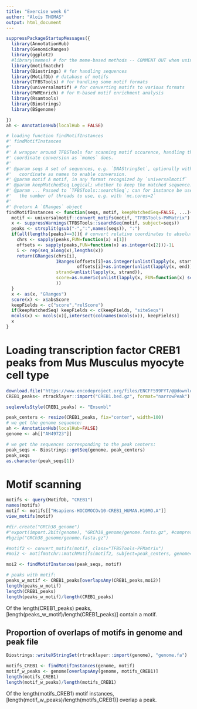 ---
title: "Exercise week 6"
author: "Aloïs THOMAS"
output: html_document
---

```{r}
suppressPackageStartupMessages({
  library(AnnotationHub)
  library(GenomicRanges)
  library(ggplot2)
  #library(memes) # for the meme-based methods -- COMMENT OUT when using alternatives
  library(motifmatchr)
  library(Biostrings) # for handling sequences
  library(MotifDb) # database of motifs
  library(TFBSTools) # for handling some motif formats
  library(universalmotif) # for converting motifs to various formats
  library(PWMEnrich) # for R-based motif enrichment analysis
  library(Rsamtools)
  library(Biostrings)
  library(BSgenome)

})
ah <- AnnotationHub(localHub = FALSE)

# loading function findMotifInstances
#' findMotifInstances
#'
#' A wrapper around TFBSTools for scanning motif occurence, handling the
#' coordinate conversion as `memes` does.
#'
#' @param seqs A set of sequences, e.g. `DNAStringSet`, optionally with
#'   coordinate as names to enable conversion.
#' @param motif A motif, in any format recognized by `universalmotif`
#' @param keepMatchedSeq Logical; whether to keep the matched sequence.
#' @param ... Passed to `TFBSTools::searchSeq`; can for instance be used to set
#'   the number of threads to use, e.g. with `mc.cores=2`
#'
#' @return A `GRanges` object
findMotifInstances <- function(seqs, motif, keepMatchedSeq=FALSE, ...){
  motif <- universalmotif::convert_motifs(motif, "TFBSTools-PWMatrix")
  x <- suppressWarnings(TFBSTools::searchSeq(motif, subject=seqs))
  peaks <- strsplit(gsub("-",":",names(seqs)), ":")
  if(all(lengths(peaks)==3)){ # convert relative coordinates to absolute
    chrs <- sapply(peaks,FUN=function(x) x[1])
    offsets <- sapply(peaks,FUN=function(x) as.integer(x[2]))-1L
    i <- rep(seq_along(x),lengths(x))
    return(GRanges(chrs[i],
                   IRanges(offsets[i]+as.integer(unlist(lapply(x, start))),
                           offsets[i]+as.integer(unlist(lapply(x, end)))),
                   strand=unlist(lapply(x, strand)),
                   score=as.numeric(unlist(lapply(x, FUN=function(x) score(x))))
                   ))
  }
  x <- as(x, "GRanges")
  score(x) <- x$absScore
  keepFields <- c("score","relScore")
  if(keepMatchedSeq) keepFields <- c(keepFields, "siteSeqs")
  mcols(x) <- mcols(x)[,intersect(colnames(mcols(x)), keepFields)]
  x
}
```

# Loading transcription factor CREB1 peaks from Mus Musculus myocyte cell type

```{r, eval=FALSE}
download.file("https://www.encodeproject.org/files/ENCFF599FYT/@@download/ENCFF599FYT.bed.gz", "CREB1.bed.gz", mode = "wb")
CREB1_peaks<- rtracklayer::import("CREB1.bed.gz", format="narrowPeak")

seqlevelsStyle(CREB1_peaks) <- "Ensembl"
```

```{r}
peak_centers <- resize(CREB1_peaks, fix="center", width=100)
# we get the genome sequence:
ah <- AnnotationHub(localHub=FALSE)
genome <- ah[["AH49723"]]

# we get the sequences corresponding to the peak centers:
peak_seqs <- Biostrings::getSeq(genome, peak_centers)
peak_seqs
as.character(peak_seqs[1])
```

# Motif scanning

```{r}
motifs <- query(MotifDb, "CREB1")
names(motifs)
motif <- motifs[["Hsapiens-HOCOMOCOv10-CREB1_HUMAN.H10MO.A"]]
view_motifs(motif)
```

```{r}
#dir.create("GRCh38_genome")
#"export(import.2bit(genome), "GRCh38_genome/genome.fasta.gz", #compress=TRUE)
#bgzip("GRCh38_genome/genome.fasta.gz")
```

```{r}
#motif2 <- convert_motifs(motif, class="TFBSTools-PFMatrix")
#moi2 <- motifmatchr::matchMotifs(motif2, subject=peak_centers, genome=Rsamtools::FaFile("GRCh38_genome/genome.fasta.bgz"), out="positions")[[1]]

moi2 <- findMotifInstances(peak_seqs, motif)
```

```{r}
# peaks with motif:
peaks_w_motif <- CREB1_peaks[overlapsAny(CREB1_peaks,moi2)]
length(peaks_w_motif)
length(CREB1_peaks)
length(peaks_w_motif)/length(CREB1_peaks)
```

Of the length(CREB1_peaks) peaks, [length(peaks_w_motif)/length(CREB1_peaks)] contain a motif.

## Proportion of overlaps of motifs in genome and peak file

```{r}
Biostrings::writeXStringSet(rtracklayer::import(genome), "genome.fa")
```

```{r}
motifs_CREB1 <- findMotifInstances(genome, motif)
motif_w_peaks <- genome[overlapsAny(genome, motifs_CREB1)]
length(motifs_CREB1)
length(motif_w_peaks)/length(motifs_CREB1)
```

Of the length(motifs_CREB1) motif instances, [length(motif_w_peaks)/length(motifs_CREB1)] overlap a peak.
